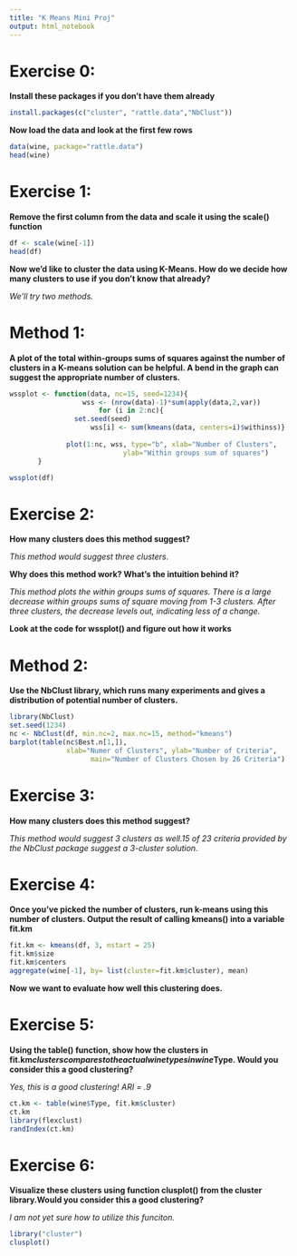 ```yaml
---
title: "K Means Mini Proj"
output: html_notebook
---
```


# Exercise 0: 
**Install these packages if you don't have them already**

```r
install.packages(c("cluster", "rattle.data","NbClust"))
```

**Now load the data and look at the first few rows**

```r
data(wine, package="rattle.data")
head(wine)
```

# Exercise 1: 
**Remove the first column from the data and scale it using the scale() function**

```r
df <- scale(wine[-1])
head(df)
```

**Now we'd like to cluster the data using K-Means. 
How do we decide how many clusters to use if you don't know that already?**

*We'll try two methods.*

# Method 1: 
**A plot of the total within-groups sums of squares against the  number of clusters in a K-means solution can be helpful. A bend in the  graph can suggest the appropriate number of clusters.** 

```r
wssplot <- function(data, nc=15, seed=1234){
	              wss <- (nrow(data)-1)*sum(apply(data,2,var))
               	      for (i in 2:nc){
		        set.seed(seed)
	                wss[i] <- sum(kmeans(data, centers=i)$withinss)}
	                
		      plot(1:nc, wss, type="b", xlab="Number of Clusters",
	                        ylab="Within groups sum of squares")
	   }

wssplot(df)
```

# Exercise 2:
**How many clusters does this method suggest?** 

*This method would suggest three clusters.* 

**Why does this method work? What's the intuition behind it?** 

*This method plots the within groups sums of squares. There is a large decrease within groups sums of square moving from 1-3 clusters. After three clusters, the decrease levels out, indicating less of a change.* 

**Look at the code for wssplot() and figure out how it works**

# Method 2: 
**Use the NbClust library, which runs many experiments and gives a distribution of potential number of clusters.**

```r
library(NbClust)
set.seed(1234)
nc <- NbClust(df, min.nc=2, max.nc=15, method="kmeans")
barplot(table(nc$Best.n[1,]),
	          xlab="Numer of Clusters", ylab="Number of Criteria",
		            main="Number of Clusters Chosen by 26 Criteria")
```

# Exercise 3: 
**How many clusters does this method suggest?**

*This method would suggest 3 clusters as well.15 of 23 criteria provided by the NbClust package suggest a 3-cluster solution.*

# Exercise 4: 
**Once you've picked the number of clusters, run k-means  using this number of clusters. Output the result of calling kmeans() into a variable fit.km**

```r
fit.km <- kmeans(df, 3, nstart = 25)
fit.km$size
fit.km$centers
aggregate(wine[-1], by= list(cluster=fit.km$cluster), mean)
```

**Now we want to evaluate how well this clustering does.**

# Exercise 5: 
**Using the table() function, show how the clusters in fit.km$clusters compares to the actual wine types in wine$Type. Would you consider this a good clustering?**

*Yes, this is a good clustering! ARI = .9*

```r
ct.km <- table(wine$Type, fit.km$cluster)
ct.km
library(flexclust)
randIndex(ct.km)
```

# Exercise 6:
**Visualize these clusters using  function clusplot() from the cluster library.Would you consider this a good clustering?**

*I am not yet sure how to utilize this funciton.*

```r
library("cluster")
clusplot()
```
